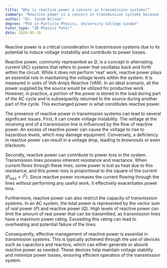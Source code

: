 ```yaml
---
title: "Why is reactive power a concern in transmission systems?"
summary: "Reactive power is a concern in transmission systems because it can cause voltage instability and power loss."
author: "Dr. Jacob Wilson"
degree: "PhD in Particle Physics, University College London"
tutor_type: "IB Physics Tutor"
date: 2024-05-18
---
```


Reactive power is a critical consideration in transmission systems due to its potential to induce voltage instability and contribute to power losses.

Reactive power, commonly represented as $Q$, is a concept in alternating current (AC) systems that refers to power that oscillates back and forth within the circuit. While it does not perform 'real' work, reactive power plays an essential role in maintaining the voltage levels within the system. It is measured in units of Volt-Amps Reactive (VAR). In an ideal scenario, all the power supplied by the source would be utilized for productive work. However, in practice, a portion of the power is stored in the load during part of the AC cycle and is subsequently returned to the source during another part of the cycle. This exchanged power is what constitutes reactive power.

The presence of reactive power in transmission systems can lead to several significant issues. First, it can create voltage instability. The voltage at the receiving end of a transmission line is influenced by the flow of reactive power. An excess of reactive power can cause the voltage to rise to hazardous levels, which may damage equipment. Conversely, a deficiency in reactive power can result in a voltage drop, leading to brownouts or even blackouts.

Secondly, reactive power can contribute to power loss in the system. Transmission lines possess inherent resistance and reactance. When current flows through these lines, some power is lost as heat due to this resistance, and this power loss is proportional to the square of the current ($P_{\text{loss}} \propto I^2$). Since reactive power increases the current flowing through the lines without performing any useful work, it effectively exacerbates power loss.

Furthermore, reactive power can also restrict the capacity of transmission systems. In an AC system, the total power is represented by the vector sum of real power ($P$) and reactive power ($Q$). High levels of reactive power can limit the amount of real power that can be transmitted, as transmission lines have a maximum power rating. Exceeding this rating can lead to overheating and potential failure of the lines.

Consequently, effective management of reactive power is essential in transmission systems. This is typically achieved through the use of devices such as capacitors and reactors, which can either generate or absorb reactive power as needed. These devices help maintain voltage stability and minimize power losses, ensuring efficient operation of the transmission system.
    